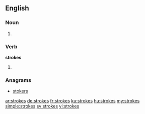 ==English==

===Noun===
{{head|en}}

# {{plural of|stroke}}

===Verb===
'''strokes'''

# {{en-third-person singular of|stroke}}

===Anagrams===
* [[stokers#English|stokers]]

[[ar:strokes]]
[[de:strokes]]
[[fr:strokes]]
[[ku:strokes]]
[[hu:strokes]]
[[my:strokes]]
[[simple:strokes]]
[[sv:strokes]]
[[vi:strokes]]